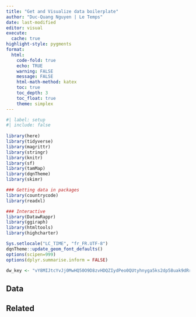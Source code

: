 ```yaml
---
title: "Get and Visualize data boilerplate"
author: "Duc-Quang Nguyen | Le Temps"
date: last-modified
editor: visual
execute: 
  cache: true
highlight-style: pygments
format:
  html: 
    code-fold: true
    echo: TRUE
    warning: FALSE
    message: FALSE
    html-math-method: katex
    toc: true
    toc_depth: 3
    toc_float: true
    theme: simplex
---
```


```r
#| label: setup
#| include: false
  
library(here)
library(tidyverse)
library(magrittr)
library(stringr)
library(knitr)
library(sf)
library(tamMap)
library(dqnTheme)
library(skimr)

### Getting data in packages
library(countrycode)
library(readxl)

### Interactive
library(DatawRappr)
library(ggiraph)
library(htmltools)
library(highcharter)

Sys.setlocale("LC_TIME", "fr_FR.UTF-8")
dqnTheme::update_geom_font_defaults()
options(scipen=999)
options(dplyr.summarise.inform = FALSE)

dw_key <- "vY8MIJtcYvJj0MwHQ50O9D8zvHDQZIydPeo0QUtyhnyga5ks2dp58uak9dRrjSRw"

```

## Data

## Related
